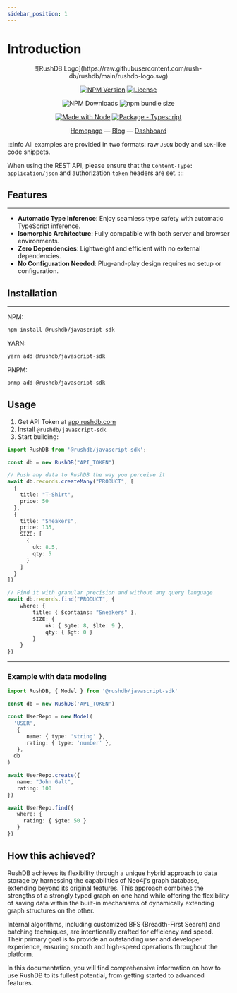 ```yaml
---
sidebar_position: 1
---
```

# Introduction

<div align="center">
![RushDB Logo](https://raw.githubusercontent.com/rush-db/rushdb/main/rushdb-logo.svg)

[![NPM Version](https://img.shields.io/npm/v/%40rushdb%2Fjavascript-sdk)](https://www.npmjs.com/package/@rushdb/javascript-sdk)
[![License](https://img.shields.io/badge/License-MIT-blue)](#license "Go to license section")

![NPM Downloads](https://img.shields.io/npm/dw/%40rushdb%2Fjavascript-sdk)
![npm bundle size](https://img.shields.io/bundlephobia/minzip/%40rushdb%2Fjavascript-sdk)

[![Made with Node](https://img.shields.io/badge/dynamic/json?label=node&query=%24.engines%5B%22node%22%5D&url=https%3A%2F%2Fraw.githubusercontent.com%2Frush-db%2Frushdb%2Fmain%2Fpackage.json)](https://nodejs.org "Go to Node.js homepage")
[![Package - Typescript](https://img.shields.io/github/package-json/dependency-version/rush-db/rushdb/dev/typescript?logo=typescript&logoColor=white)](https://www.npmjs.com/package/typescript "Go to TypeScript on NPM")

[Homepage](https://rushdb.com) — [Blog](https://rushdb.com/blog) — [Dashboard](https://app.rushdb.com)
</div>


:::info
All examples are provided in two formats: raw `JSON` body and `SDK`-like code snippets.

When using the REST API, please ensure that the `Content-Type: application/json` and authorization `token` headers are set.
:::


## Features

---
- **Automatic Type Inference**: Enjoy seamless type safety with automatic TypeScript inference.
- **Isomorphic Architecture**: Fully compatible with both server and browser environments.
- **Zero Dependencies**: Lightweight and efficient with no external dependencies.
- **No Configuration Needed**: Plug-and-play design requires no setup or configuration.


## Installation

---
NPM:
```bash
npm install @rushdb/javascript-sdk
```

YARN:
```bash
yarn add @rushdb/javascript-sdk
```

PNPM:
```bash
pnmp add @rushdb/javascript-sdk
```


## Usage

1. Get API Token at [app.rushdb.com](https://app.rushdb.com/)
2. Install `@rushdb/javascript-sdk`
3. Start building:

```typescript
import RushDB from '@rushdb/javascript-sdk';

const db = new RushDB("API_TOKEN")

// Push any data to RushDB the way you perceive it
await db.records.createMany("PRODUCT", [
  {
    title: "T-Shirt",
    price: 50
  },
  {
    title: "Sneakers",
    price: 135,
    SIZE: [
      {
        uk: 8.5,
        qty: 5
      }
    ]
  }
])

// Find it with granular precision and without any query language
await db.records.find("PRODUCT", {
    where: {
        title: { $contains: "Sneakers" },
        SIZE: {
            uk: { $gte: 8, $lte: 9 },
            qty: { $gt: 0 }
        }
    }
})
```

---
### Example with data modeling

```typescript
import RushDB, { Model } from '@rushdb/javascript-sdk'

const db = new RushDB('API_TOKEN')

const UserRepo = new Model(
  'USER',
   {
      name: { type: 'string' },
      rating: { type: 'number' },
   },
  db
)

await UserRepo.create({
   name: "John Galt",
   rating: 100
})

await UserRepo.find({
   where: {
     rating: { $gte: 50 }
   }
})
```



## How this achieved?
RushDB achieves its flexibility through a unique hybrid approach to data storage by harnessing the capabilities of
Neo4j's graph database, extending beyond its original features. This approach combines the
strengths of a strongly typed graph on one hand while offering the flexibility of saving data within the built-in
mechanisms of dynamically extending graph structures on the other.

Internal algorithms, including customized BFS (Breadth-First Search) and batching techniques, are intentionally crafted
for efficiency and speed. Their primary goal is to provide an outstanding user and developer experience, ensuring smooth
and high-speed operations throughout the platform.

In this documentation, you will find comprehensive information on how to use RushDB to its fullest potential,
from getting started to advanced features.
